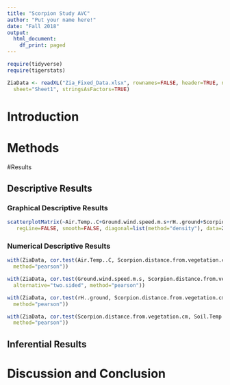 ```yaml
---
title: "Scorpion Study AVC"
author: "Put your name here!"
date: "Fall 2018"
output:
  html_document:
    df_print: paged
---
```


```r
require(tidyverse)
require(tigerstats)

```

```r
ZiaData <- readXL("Zia_Fixed_Data.xlsx", rownames=FALSE, header=TRUE, na="", 
  sheet="Sheet1", stringsAsFactors=TRUE)
```

# Introduction

<!--In this section you explain what you are trying to show.  Where did the data come from?  What is the research or other question you are trying to answer?!-->

# Methods

<!--Decide on your methods:  use "variable analysis" or other appropriate descriptors.  Make sure to choose at least one graphical method and at least one numerical method.!-->

#Results

<!--Divide this section into two sub-sections:  One for your descriptive  results and one for your inferential results.!-->

## Descriptive Results

### Graphical Descriptive Results

<!--Graphical results here.  Make sure to show your code.  Provide appropriate labels for axes, giving units if possible, and provide a good title for the graph, too.  Use the graphical results to describe the patterns if any that exist in the data as focused toward the research question!-->

```r
scatterplotMatrix(~Air.Temp..C+Ground.wind.speed.m.s+rH..ground+Scorpion.distance.from.vegetation.cm+Soil.Temp..C,
   regLine=FALSE, smooth=FALSE, diagonal=list(method="density"), data=ZiaData)
```

### Numerical Descriptive Results

<!--Numerical results go here. Use the numerical results to describe the patterns if any that exist in the data as focused toward the research question!-->

```r
with(ZiaData, cor.test(Air.Temp..C, Scorpion.distance.from.vegetation.cm, alternative="two.sided", 
  method="pearson"))
```

```r
with(ZiaData, cor.test(Ground.wind.speed.m.s, Scorpion.distance.from.vegetation.cm, 
  alternative="two.sided", method="pearson"))
```

```r
with(ZiaData, cor.test(rH..ground, Scorpion.distance.from.vegetation.cm, alternative="two.sided", 
  method="pearson"))
```

```r
with(ZiaData, cor.test(Scorpion.distance.from.vegetation.cm, Soil.Temp..C, alternative="two.sided", 
  method="pearson"))
```

## Inferential Results

<!--State hypothesis clearly.  Make sure your discussion of the inferential test covers all the aspects that the test output produces, such as test statistic, p-value etc.  Make a decision about the null hypothesis, explain the assumptions on which the selected test/procedure was based, and why the chosen procedure satisfys the assumptions and is appropriate to answer the research question!-->


# Discussion and Conclusion

<!--Discussion and conclusion here.  If you found a relationship be sure to consider whether the relationship occurs because one of the variavbles causes the other, or whether they perhasps are related for some other reason.  Watch the chapter 6 videos from the GeorgeTown videos collection.!-->






